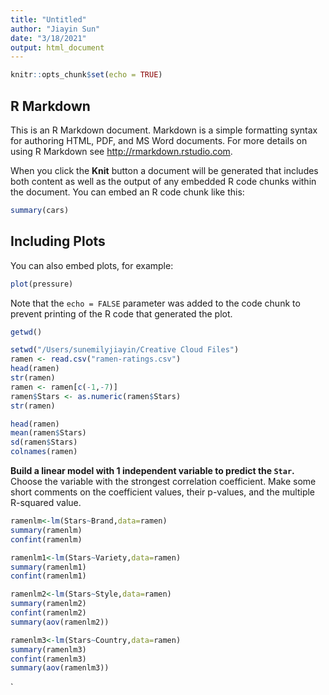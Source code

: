 ```yaml
---
title: "Untitled"
author: "Jiayin Sun"
date: "3/18/2021"
output: html_document
---
```


```r
knitr::opts_chunk$set(echo = TRUE)
```

## R Markdown

This is an R Markdown document. Markdown is a simple formatting syntax for authoring HTML, PDF, and MS Word documents. For more details on using R Markdown see <http://rmarkdown.rstudio.com>.

When you click the **Knit** button a document will be generated that includes both content as well as the output of any embedded R code chunks within the document. You can embed an R code chunk like this:

```r
summary(cars)
```

## Including Plots

You can also embed plots, for example:

```r
plot(pressure)
```

Note that the `echo = FALSE` parameter was added to the code chunk to prevent printing of the R code that generated the plot.

```r
getwd()
```

```r
setwd("/Users/sunemilyjiayin/Creative Cloud Files")
ramen <- read.csv("ramen-ratings.csv")
head(ramen)
str(ramen)
ramen <- ramen[c(-1,-7)]
ramen$Stars <- as.numeric(ramen$Stars)
str(ramen)
```

```r
head(ramen)
mean(ramen$Stars)
sd(ramen$Stars)
colnames(ramen)
```


**Build a linear model with 1 independent variable to predict the `Star`.**  
Choose the variable with the strongest correlation coefficient. Make some short comments on the coefficient values, their p-values, and the multiple R-squared value.  
```r
ramenlm<-lm(Stars~Brand,data=ramen)
summary(ramenlm)
confint(ramenlm)
```

```r
ramenlm1<-lm(Stars~Variety,data=ramen)
summary(ramenlm1)
confint(ramenlm1)
```

```r
ramenlm2<-lm(Stars~Style,data=ramen)
summary(ramenlm2)
confint(ramenlm2)
summary(aov(ramenlm2))
```

```r
ramenlm3<-lm(Stars~Country,data=ramen)
summary(ramenlm3)
confint(ramenlm3)
summary(aov(ramenlm3))
```



`





